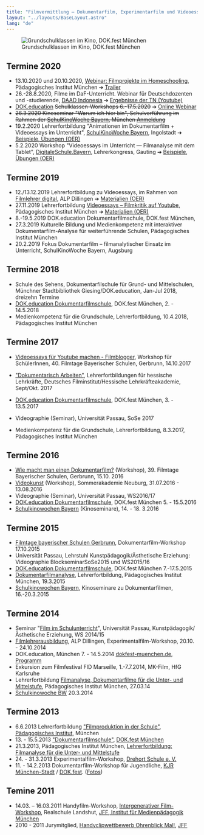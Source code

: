 ```yaml
---
title: "Filmvermittlung — Dokumentarfilm, Experimentarfilm und Videoessay"
layout: "../layouts/BaseLayout.astro"
lang: "de"
---
```



<figure class="layout-grid">
  <Image
    src={hero}
    widths={[400, 800, 1200]}
    sizes={`(min-width: 1300px) 960px, calc(100vw - 2rem)`}
    alt="Grundschulklassen im Kino, DOK.fest München"
  />
  <figcaption>Grundschulklassen im Kino, DOK.fest München</figcaption>
</figure>

## Termine 2020

- 13.10.2020 und 20.10.2020, [Webinar: Filmprojekte im Homeschooling](https://bildungsprogramm.pi-muenchen.de/50256355-id/), Pädagogisches Institut München ➔ [Trailer](https://youtu.be/WBwfLQXLYXg)
- 26.-28.8.2020, Filme im DaF-Unterricht. Webinar für Deutschdozenten und -studierende, [DAAD Indonesia](https://www.daad.id/en/) ➔ [Ergebnisse der TN (Youtube)](https://youtu.be/W9jJ-q8gW88)
- [DOK.education](https://www.dokfest-muenchen.de/DOK_education) ~~Schulklassen-Workshops 6.-17.5.2020~~ ➔ [Online Webinar](https://www.dokfest-muenchen.de/Dokumentarfilmschule_2020)
- ~~26.3.2020 Kinoseminar "Warum ich hier bin", Schulvorführung im Rahmen der [SchulKinoWoche Bayern](https://www.schulkinowoche.bayern.de/begleitangebote/kinoseminare-2020/oberbayern/), München [Anmeldung](https://www.schulkinowoche.bayern.de/kinoprogramm/oberbayern/city-atelier-kinos-muenchen/18573/)~~
- 19.2.2020 Lehrerfortbildung "Animationen im Dokumentarfilm + Videoessays im Unterricht", [SchulKinoWoche Bayern](https://www.schulkinowoche.bayern.de/begleitangebote/fortbildungen/gezeichnete-wirklichkeit-ueber-animationen-im/), Ingolstadt ➔ [Beispiele, Übungen (OER)](https://essay.video/202002_ingolstadt.html)
- 5.2.2020 Workshop "Videoessays im Unterricht — Filmanalyse mit dem Tablet", [DigitaleSchule.Bayern](https://www.digitaleschule.bayern/), Lehrerkongress, Gauting ➔ [Beispiele, Übungen (OER)](https://essay.video/)

## Termine 2019

- 12./13.12.2019 Lehrerfortbildung zu Videoessays, im Rahmen von [Filmlehrer digital](https://alp.dillingen.de/lehrerfortbildung/qualifizierungslehrgaenge/film-theater-medien-und-kunst/), ALP Dillingen ➔ [Materialien (OER)](videoessay)
- 27.11.2019 Lehrerfortbildung [Videoessays – Filmkritik auf Youtube](http://service.pi-muenchen.de/onlineprogramm/kurs_blatt.php?a_programm_nr=75-DC0.09&a_ku_verw_von_ku_liste=&a_ku_jahr=2019), Pädagogisches Institut München ➔ [Materialien (OER)](videoessay)
- 8.-19.5.2019 DOK.education Dokumentarfilmschule, DOK.fest München,
- 27.3.2019 Kulturelle Bildung und Medienkompetenz mit interaktiver Dokumentarfilm-Analyse für weiterführende Schulen, Pädagogisches Institut München
- 20.2.2019 Fokus Dokumentarfilm – filmanalytischer Einsatz im Unterricht, SchulKinoWoche Bayern, Augsburg

## Termine 2018

- Schule des Sehens, Dokumentarfilschule für Grund- und Mittelschulen, Münchner Stadtbibliothek Giesing/DOK.education, Jan-Jul 2018, dreizehn Termine
- [DOK.education Dokumentarfilmschule](https://www.dokfest-muenchen.de/Dokumentarfilmschule), DOK.fest München, 2. - 14.5.2018
- Medienkompetenz für die Grundschule, Lehrerfortbildung, 10.4.2018, Pädagogisches Institut München

## Termine 2017

- [Videoessays für Youtube machen - Filmblogger](https://archiv.filmtage.pschwind.de/2017/programm/workshops), Workshop für SchülerInnen, 40. Filmtage Bayerischer Schulen, Gerbrunn, 14.10.2017

- ["Dokumentarisch Arbeiten"](/assets/filmbildunghessen2017.pdf), Lehrerfortbildungen für hessische Lehrkräfte, Deutsches Filminstitut/Hessische
  Lehrkräfteakademie, Sept/Okt. 2017
- [DOK.education Dokumentarfilmschule](https://www.dokfest-muenchen.de/Dokumentarfilmschule), DOK.fest München, 3. - 13.5.2017
- Videographie (Seminar), Universität Passau, SoSe 2017
- Medienkompetenz für die Grundschule, Lehrerfortbildung, 8.3.2017, Pädagogisches Institut München

## Termine 2016

- [Wie macht man einen Dokumentarfilm?](http://www.filmtage-bayerischer-schulen.de/2016/programm/workshops) (Workshop), 39. Filmtage Bayerischer Schulen, Gerbrunn, 15.10. 2016
- [Videokunst](http://www.sommerakademie-neuburg.de/) (Workshop), Sommerakademie Neuburg, 31.07.2016 - 13.08.2016
- Videographie (Seminar), Universität Passau, WS2016/17
- [DOK.education Dokumentarfilmschule](https://www.dokfest-muenchen.de/DOK_education), DOK.fest München 5. - 15.5.2016
- [Schulkinowochen Bayern](http://www.schulkinowoche.bayern.de/) (Kinoseminare), 14. - 18. 3.2016

## Termine 2015

- [Filmtage bayerischer Schulen Gerbrunn](http://www.filmtage-bayerischer-schulen.de/2015/programm/workshops), Dokumentarfilm-Workshop 17.10.2015
- Universität Passau, Lehrstuhl Kunstpädagogik/Ästhetische Erziehung: Videographie BlockseminarSoSe2015 und WS2015/16
- [DOK.education Dokumentarfilmschule](https://www.dokfest-muenchen.de/media/files/2015/Flyer_Programm_DOKeduc15_Online.pdf), DOK.fest München 7.-17.5.2015
- [Dokumentarfilmanalyse](https://www.dokfest-muenchen.de/lehrerfortbildungen), Lehrerfortbildung, Pädagogisches Institut München, 19.3.2015
- [Schulkinowochen Bayern](http://www.schulkinowoche.bayern.de/), Kinoseminare zu Dokumentarfilmen, 16.-20.3.2015

## Termine 2014

- Seminar "[Film im Schulunterricht](http://www.phil.uni-passau.de/die-fakultaet/lehrstuehle-professuren/kunstpaedagogikaesthetische-erziehung/kunstpaedagogik/studium/vorlesungsverzeichnis.html?module=Lecturedetails&target=24618&source=24618&config_id=232ee5ad516ac92bf590f99ac8c2baa8&range_id=l73&seminar_id=15dffb566cb677c33f6aa2114ac961c0&hash=2839218186)", Universität Passau, Kunstpädagogik/Ästhetische Erziehung, WS 2014/15
- [Filmlehrerausbildung](http://www.alp.dillingen.de/lehrgaenge/suche/lg_lehrgang.php?Lg_ID=20749), ALP Dillingen, Experimentalfilm-Workshop, 20.10. - 24.10.2014
- DOK.education, München 7. - 14.5.2014 [dokfest-muenchen.de](http://dokfest-muenchen.de), [Programm](http://www.dokfest-muenchen.de/media/files/2014/DOKeducation2014_Programmheft_Doppelseiten.pdf)
- Exkursion zum Filmfestival FID Marseille, 1.-7.7.2014, MK-Film, HfG Karlsruhe
- Lehrerfortbildung [Filmanalyse, Dokumentarfilme für die Unter- und Mittelstufe](http://www.pi-muenchen.de/index.php?kurssuchtext=doc.education&submit.x=0&submit.y=0&id=45), Pädagogisches Institut München, 27.03.14
- [Schulkinowoche BW](http://schulkinowoche-bw.de/) 20.3.2014

## Termine 2013

- 6.6.2013 Lehrerfortbildung ["Filmproduktion in der Schule"](/assets/filmproduktion_in_der_schule_modulare_reihe_pimuenchen2013.pdf), [Pädagogisches Institut](http://www.pi-muenchen.de/onlineprogramm/kurs_blatt.php?a_programm_nr=69-DC0.01&a_ku_verw_von_ku_liste=&a_com_v_suchen=J&a_ku_jahr=2013), München
- 13\. - 15.5.2013 ["Dokumentarfilmschule"](/assets/dok.education_programmheft_2013_.pdf), [DOK.fest München](http://www.dokfest-muenchen.de/node/1281)
- 21.3.2013, Pädagogisches Institut München, [Lehrerfortbildung: Filmanalyse für die Unter- und Mittelstufe](https://www.facebook.com/events/457559520981129/)
- 24\. - 31.3.2013 Experimentalfilm-Workshop, [Drehort Schule e. V.](http://drehort-schule.de/)
- 11\. - 14.2.2013 Dokumentarfilm-Workshop für Jugendliche, [KJR München-Stadt](http://www.kjr-m.de/) / [DOK.fest](http://www.dokfest-muenchen.de/node/1281). ([Fotos](http://www.facebook.com/media/set/?set=a.447411991995224.93761.130450403691386&type=3))

## Temine 2011

- 14.03. – 16.03.2011 Handyfilm-Workshop, [Intergenerativer Film-Workshop](http://www.jff.de/generationen/?p=2583), Realschule Landshut, [JFF, Institut für Medienpädagogik München](http://www.jff.de/?RUB_ID=8&NAV_ID=40)
- 2010 - 2011 Jurymitglied, [Handyclipwettbewerb Ohrenblick Mal!](http://www.ohrenblick.de/), [JFF](http://www.jff.de/?RUB_ID=8&NAV_ID=40)
